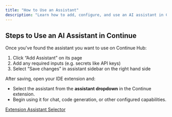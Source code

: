 ```yaml
---
title: "How to Use an Assistant"
description: "Learn how to add, configure, and use an AI assistant in Continue, including setting required inputs and selecting it in your IDE extension."
---
```


## Steps to Use an AI Assistant in Continue

Once you've found the assistant you want to use on Continue Hub:

1. Click “Add Assistant” on its page
2. Add any required inputs (e.g. secrets like API keys)
3. Select “Save changes” in assistant sidebar on the right hand side

After saving, open your IDE extension and:

- Select the assistant from the **assistant dropdown** in the Continue extension.  
- Begin using it for chat, code generation, or other configured capabilities.

[Extension Assistant Selector](/images/assistant-extension-select-319492a06d6249e5389747687341dfdb.png)
